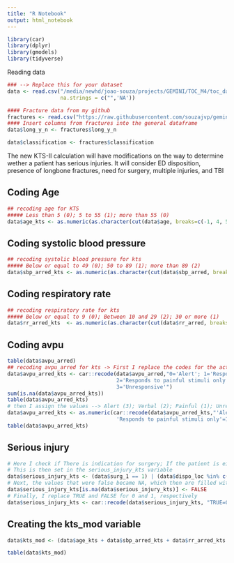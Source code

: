 ```yaml
---
title: "R Notebook"
output: html_notebook
---
```



```r
library(car)
library(dplyr)
library(gmodels)
library(tidyverse)
```

Reading data
```r
### --> Replace this for your dataset
data <- read.csv("/media/newhd/joao-souza/projects/GEMINI/TOC_M4/toc_data_testing_models_R.csv",
                 na.strings = c("",'NA'))

#### Fracture data from my github
fractures <- read.csv("https://raw.githubusercontent.com/souzajvp/gemini/main/kts_modified/fracture_variables.csv")
#### Insert columns from fractures into the general dataframe
data$long_y_n <- fractures$long_y_n

data$classification <- fractures$classification
```

The new KTS-II calculation will have modifications on the way to determine wether a patient has serious injuries.
It will consider ED disposition, presence of longbone fractures, need for surgery, multiple injuries, and TBI

## Coding Age
```r
## recoding age for KTS 
##### Less than 5 (0); 5 to 55 (1); more than 55 (0)
data$age_kts <- as.numeric(as.character(cut(data$age, breaks=c(-1, 4, 55, 500), labels=c(0 , 1, 0))))
```

## Coding systolic blood pressure

```r
## recoding systolic blood pressure for kts 
##### Below or equal to 49 (0); 50 to 89 (1); more than 89 (2)
data$sbp_arred_kts <- as.numeric(as.character(cut(data$sbp_arred, breaks=c(-1,49,89,500), labels=c(0,1,2))))
```

## Coding respiratory rate
```r
## recoding respiratory rate for kts
##### Below or equal to 9 (0); Between 10 and 29 (2); 30 or more (1)
data$rr_arred_kts  <- as.numeric(as.character(cut(data$rr_arred, breaks=c(-Inf,9,29,Inf), labels=c(0,2,1))))
```

## Coding avpu
```r
table(data$avpu_arred)
## recoding avpu_arred for kts -> First I replace the codes for the actual classes in the codebook
data$avpu_arred_kts <- car::recode(data$avpu_arred,"0='Alert'; 1='Responds to verbal stimuli only';
                                   2='Responds to painful stimuli only';
                                   3='Unresponsive'")
sum(is.na(data$avpu_arred_kts))
table(data$avpu_arred_kts)
# then I assign the values --> Alert (3); Verbal (2); Painful (1); Unresponsive (0)
data$avpu_arred_kts <- as.numeric(car::recode(data$avpu_arred_kts,"'Alert'=3; 'Responds to verbal stimuli only'=2;
                                   'Responds to painful stimuli only'=1; 'Unresponsive'=0"))
table(data$avpu_arred_kts)
```

## Serious injury

```r
# Here I check if There is indication for surgery; If the patient is either in O.R or ICU; If there were fractures on either Long bones or Spine; If there are multiple injuries; If there is TBI
# This is then set in the serious_injury_kts variable
data$serious_injury_kts <- (data$surg_1 == 1) | (data$dispo_loc %in% c(0,1)) | (data$long_y_n %in% c("Long", "Spine")) | (data$classification == "multiple") | (data$tbiyn == 1)
# Next, the values that were false became NA, which then are filled with FALSE
data$serious_injury_kts[is.na(data$serious_injury_kts)] <- FALSE
# Finally, I replace TRUE and FALSE for 0 and 1, respectively
data$serious_injury_kts <- car::recode(data$serious_injury_kts, "TRUE=0;FALSE=1")
```

## Creating the kts_mod variable
```r
data$kts_mod <- (data$age_kts + data$sbp_arred_kts + data$rr_arred_kts + data$avpu_arred_kts + data$serious_injury_kts)

table(data$kts_mod)
```
